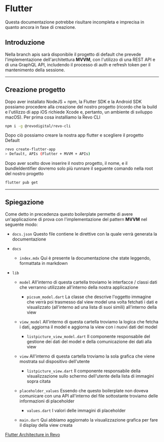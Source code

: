 # Flutter
<Warning>Questa documentazione potrebbe risultare incompleta e imprecisa in quanto ancora in fase di creazione.</Warning>

## Introduzione
Nella branch apis sarà disponibile il progetto di default che prevede l'implementazione dell'architettura **MVVM**, con l'utilizzo di una REST API e di una GraphQL API, includendo il processo di auth e refresh token per il mantenimento della sessione.

----

## Creazione progetto
Dopo aver installato NodeJS + npm, la Flutter SDK e la Android SDK possiamo procedere alla creazione del nostro progetto (ricordo che la build e l'utilizzo di app iOS richiede Xcode e, pertanto, un ambiente di sviluppo macOS).
Per prima cosa installiamo la Revo CLI
```bash
npm i -g @revodigital/revo-cli
```
Dopo ciò possiamo creare la nostra app flutter e scegliere il progetto Default
```bash
revo create-flutter-app
> Default, APIs (Flutter + MVVM + APIs)
```
Dopo aver scelto dove inserire il nostro progetto, il nome, e il bundleIdentifier dovremo solo più runnare il seguente comando nella root del nostro progetto
```bash
flutter pub get
```

----

## Spiegazione
Come detto in precedenza questo boilerplate permette di avere un'applicazione di prova con l'implementazione del pattern **MVVM** nel seguente modo:

- `docs.json`
Questo file contiene le direttive con la quale verrà generata la documentazione

- `docs`
    - `index.mdx`
    Qui è presente la documentazione che state leggendo, formattata in markdown

- `lib`
    - `model`
    All'interno di questa cartella troviamo le interfacce / classi dati che verranno utilizzate all'interno della nostra applicazione
        - `picsum_model.dart`
        La classe che descrive l'oggetto immagine che verrà poi trasmesso dal view model una volta fetchati i dati e visualizzato (all'interno ad una lista di suoi simili) all'interno della view

    - `view_model`
    All'interno di questa cartella troviamo la logica che fetcha i dati, aggiorna il model e aggiorna la view con i nuovi dati del model
        - `listpicture_view_model.dart`
        Il componente responsabile del gestione dei dati del model e della comunicazione dei dati alla view

    - `view`
    All'interno di questa cartella troviamo la sola grafica che viene mostrata sul dispositivo dell'utente
        - `listpicture_view.dart`
        Il componente responsabile della visualizzazione sullo schermo dell'utente della lista di immagini sopra citata

    - `placeholder_values`
    Essendo che questo boilerplate non doveva comunicare con una API all'interno del file sottostante troviamo delle informazioni di placeholder
        - `values.dart`
        I valori delle immagini di placeholder

    - `main.dart`
    Qui abbiamo aggiornato la visualizzazione grafica per fare il display della view creata

<Accordion title="Link utili">[Flutter Architecture in Revo](https://docs.google.com/document/d/1q3hzn1ps6vi_eF63sf2RB5w14BhVOM5t7I3164rSfjc/edit?usp=sharing)</Accordion>
